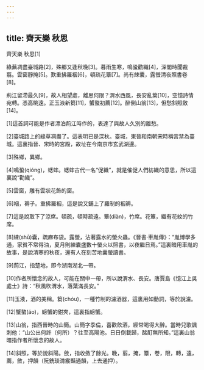 ```yaml
---
---
---
```

title: 齊天樂 秋思
---




齊天樂 秋思[1]

綠蕪凋盡臺城路[2]，殊鄉又逢秋晚[3]。暮雨生寒，鳴蛩勸織[4]，深閣時聞裁翦。雲窗靜掩[5]。歎重拂羅裀[6]，頓疏花簟[7]。尚有綀囊，露螢清夜照書卷[8]。

荊江留滯最久[9]，故人相望處，離思何限？渭水西風，長安亂葉[10]，空憶詩情宛轉。憑高眺遠。正玉液新篘[11]，蟹螯初薦[12]。醉倒山翁[13]，但愁斜照斂[14]。

[1]這首詞可能是作者漂泊荊江時作的，表達了與故人久別的離愁。

[2]臺城路上的綠草凋盡了。這表明已是深秋。臺城，東晉和南朝宋時稱宮禁為臺城。這裏指晉、宋時的宮殿，故址在今南京市玄武湖邊。

[3]殊鄉，異鄉。

[4]鳴蛩(qióng)，蟋蟀。蟋蟀古代一名“促織”，就是催促人們紡織的意思，所以這裏說“勸織”。

[5]雲窗，雕有雲狀花飾的窗。

[6]裀，褥子。重拂羅裀，這是說又鋪上了羅制的裀褥。

[7]這是說取下了涼席。頓疏，頓時疏遠。簟(diàn)，竹席。花簟，織有花紋的竹席。

[8]綀(shū)囊，疏麻布袋。露螢，沾著露水的螢火蟲。《晉書·車胤傳》：“胤博學多通，家貧不常得油，夏月則練囊盛數十螢火以照書，以夜繼日焉。”這裏暗用車胤的故事，是說清寒的秋夜，還有人在刻苦地囊螢讀書。

[9]荊江，指楚地，即今湖南湖北一帶。

[10]作者所懷念的故人，可能在關中一帶，所以說渭水、長安。唐賈島《憶江上吳處士》詩：“秋風吹渭水，落葉滿長安。”

[11]玉液，酒的美稱。篘(chóu)，一種竹制的濾酒器，這裏用如動詞，等於說濾。

[12]蟹螯(áo)，螃蟹的鉗夾，這裏指螃蟹。

[13]山翁，指西晉時的山簡。山簡字季倫，喜歡飲酒，經常喝得大醉。當時兒歌諷刺他：“山公出何許（何所）？往至高陽池。日日倒載歸，酩酊無所知。”這裏山翁暗指作者所懷念的故人。

[14]斜照，等於說斜陽。斂，指收斂了餘光。晚，翦，掩，簟，卷，限，轉，遠，薦，斂，押韻（阮銑琰潸霰豔通韻，上去通押）。